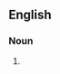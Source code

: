 {{also|lolly-pops|lolly pops}}

==English==

===Noun===
{{head|en|noun form}}

# {{plural of|en|lollypop}}
